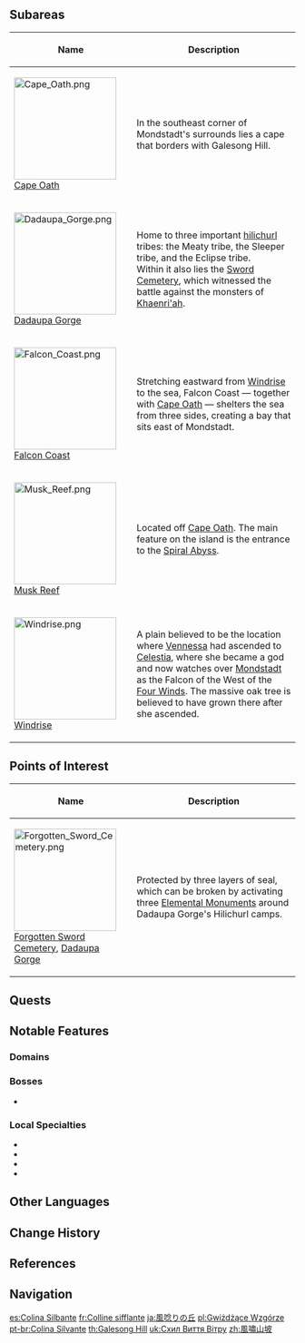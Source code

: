 {{Location Infobox
|image        = <gallery>
Galesong Hill.png|In-Game
Galesong Hill Map.png|Map
</gallery>
|type         = Area
|region       = Mondstadt
}}
{{Location Intro}}

==Subareas==
{| class="article-table alternating-colors-table tdc1" style="width: 100%;"
! style="width: 200px;" | Name
! Description
|- id="Cape Oath"
| [[File:Cape Oath.png|180px]]<br>[[Cape Oath]]
| In the southeast corner of Mondstadt's surrounds lies a cape that borders with Galesong Hill.
|- id="Dadaupa Gorge"
| [[File:Dadaupa Gorge.png|180px]]<br>[[Dadaupa Gorge]]
| Home to three important [[hilichurl]] tribes: the Meaty tribe, the Sleeper tribe, and the Eclipse tribe.<br>Within it also lies the [[Forgotten Sword Cemetery|Sword Cemetery]], which witnessed the battle against the monsters of [[Khaenri'ah]].
|- id="Falcon Coast"
| [[File:Falcon Coast.png|180px]]<br>[[Falcon Coast]]
| Stretching eastward from [[Windrise]] to the sea, Falcon Coast &mdash; together with [[Cape Oath]] &mdash; shelters the sea from three sides, creating a bay that sits east of Mondstadt.
|- id="Falcon Coast"
| [[File:Musk Reef.png|180px]]<br>[[Musk Reef]]
| Located off [[Cape Oath]]. The main feature on the island is the entrance to the [[Spiral Abyss]].
|- id="Windrise"
| [[File:Windrise.png|180px]]<br>[[Windrise]]
| A plain believed to be the location where [[Vennessa]] had ascended to [[Celestia]], where she became a god and now watches over [[Mondstadt]] as the Falcon of the West of the [[Four Winds]]. The massive oak tree is believed to have grown there after she ascended.
|}

==Points of Interest==
{| class="article-table alternating-colors-table tdc1" style="width: 100%;"
! style="width: 200px;" | Name
! Description
|- id="Forgotten Sword Cemetery, Dadaupa Gorge"
| [[File:Forgotten Sword Cemetery.png|180px]]<br>[[Forgotten Sword Cemetery]], [[Dadaupa Gorge]]
| Protected by three layers of seal, which can be broken by activating three [[Elemental Monument]]s around Dadaupa Gorge's Hilichurl camps.
|}

==Quests==
{{Quests by Category List|Galesong Hill Quests|heo=1}}

==Notable Features==
===Domains===
{{Domains by Category Gallery}}

===Bosses===
*{{Enemy|Electro Hypostasis}}

===Local Specialties===
* {{Item|Calla Lily}}
* {{Item|Dandelion Seed}}
* {{Item|Small Lamp Grass}}
* {{Item|Windwheel Aster}}

==Other Languages==
{{Other Languages
|en        = Galesong Hill
|zhs       = 风啸山坡
|zhs_rm    = Fēngxiào Shānpō
|zht       = 風嘯山坡
|zht_rm    = Fēngxiào Shānpō
|zh_tl     = Wind-Howl Slope
|ja        = {{Rubi|風|かぜ|唸|うな|り}}の{{Rubi|丘|おか}}
|ja_rm     = Kaze-unari no Oka<ref>[[Map]], Label: Galesong Hill (Japanese)</ref>
|ja_tl     = Wind-Howl Hill
|ko        = 울부짖는 언덕
|ko_tl     = Howling Hill
|es        = Colina Silbante
|es_tl     = Whistling Hill
|fr        = Colline sifflante
|fr_tl     = Whistling Hill
|ru        = Склон Песни ветра
|ru_tl     = Windsong Slope
|th        = Galesong Hill
|vi        = Đồi {{tt|Phong Tiêu|風嘯}}
|vi_tl     = 
|de        = Pfeifender Abhang
|de_tl     = Whistling Slope
|id        = Windcry Hill
|pt        = Colina Silvante
|pt_tl     = Whistling Hill
|tr        = Uğultu Tepesi
|tr_tl     = Humming Hill
|it        = Collina Sibilante
|it_tl     = Whistling Hill
}}

==Change History==
{{Change History|1.0}}

==References==
{{Reflist}}

==Navigation==
{{Area Navbox|Mondstadt}}

[[es:Colina Silbante]]
[[fr:Colline sifflante]]
[[ja:風唸りの丘]]
[[pl:Gwiżdżące Wzgórze]]
[[pt-br:Colina Silvante]]
[[th:Galesong Hill]]
[[uk:Схил Виття Вітру]]
[[zh:風嘯山坡]]